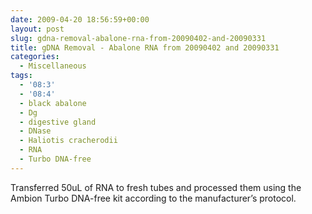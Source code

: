 ```yaml
---
date: 2009-04-20 18:56:59+00:00
layout: post
slug: gdna-removal-abalone-rna-from-20090402-and-20090331
title: gDNA Removal - Abalone RNA from 20090402 and 20090331
categories:
  - Miscellaneous
tags:
  - '08:3'
  - '08:4'
  - black abalone
  - Dg
  - digestive gland
  - DNase
  - Haliotis cracherodii
  - RNA
  - Turbo DNA-free
---
```


Transferred 50uL of RNA to fresh tubes and processed them using the Ambion Turbo DNA-free kit according to the manufacturer's protocol.
